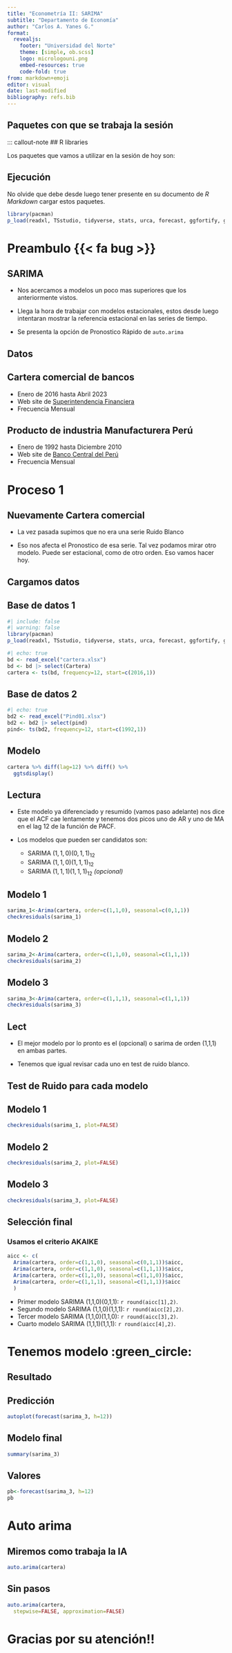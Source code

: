 ```yaml
---
title: "Econometría II: SARIMA"
subtitle: "Departamento de Economía"
author: "Carlos A. Yanes G."
format: 
  revealjs:
    footer: "Universidad del Norte"
    theme: [simple, ob.scss]
    logo: micrologouni.png
    embed-resources: true
    code-fold: true
from: markdown+emoji
editor: visual
date: last-modified
bibliography: refs.bib
---
```


## Paquetes con que se trabaja la sesión

::: callout-note
## R libraries

Los paquetes que vamos a utilizar en la sesión de hoy son:

::: callout-note
## Ejecución

No olvide que debe desde luego tener presente en su documento de *R Markdown* cargar estos paquetes.

``` r
library(pacman)
p_load(readxl, TSstudio, tidyverse, stats, urca, forecast, ggfortify, ggplot2, tseries, fpp2))
```
:::

# Preambulo {{< fa bug >}}

## SARIMA

:::{.incremental}
- Nos acercamos a modelos un poco mas superiores que los anteriormente vistos.

- Llega la hora de trabajar con [modelos estacionales]{.blut}, estos desde luego intentaran mostrar la referencia estacional en las series de tiempo.

- Se presenta la opción de [Pronostico Rápido]{.under} de `auto.arima`
:::

## Datos

::: {.callout-tip}
## Cartera comercial de bancos

-   Enero de 2016 hasta Abril 2023
-   Web site de [Superintendencia Financiera](https://www.superfinanciera.gov.co/inicio/informes-y-cifras/cifras/establecimientos-de-credito/informacion-periodica/mensual/evolucion-cartera-de-creditos-60950)
-   Frecuencia Mensual
:::

::: {.callout-warning}
## Producto de industria Manufacturera Perú

-   Enero de 1992 hasta Diciembre 2010
-   Web site de [Banco Central del Perú](https://www.bcrp.gob.pe/estadisticas.html)
-   Frecuencia Mensual
:::

# Proceso 1 

## Nuevamente Cartera comercial

- La vez pasada supimos que no era una serie [Ruido Blanco]{.bg style="--col: #e64173"}

- Eso nos afecta el [Pronostico]{.bg style="--col: #00FFFF"} de esa serie. Tal vez podamos mirar otro modelo. Puede ser estacional, como de otro orden. Eso vamos hacer hoy.

## Cargamos datos

::: {.panel-tabset}
## Base de datos 1

```r
#| include: false
#| warning: false
library(pacman)
p_load(readxl, TSstudio, tidyverse, stats, urca, forecast, ggfortify, ggplot2, tseries, fpp2)
```

```r
#| echo: true
bd <- read_excel("cartera.xlsx")
bd <- bd |> select(Cartera)
cartera <- ts(bd, frequency=12, start=c(2016,1))
```


## Base de datos 2

```r
#| echo: true
bd2 <- read_excel("Pind01.xlsx")
bd2 <- bd2 |> select(pind)
pind<- ts(bd2, frequency=12, start=c(1992,1))
```
:::

## {background-color="white"}

::: {.panel-tabset}
## Modelo
```r
cartera %>% diff(lag=12) %>% diff() %>%
  ggtsdisplay()
```

## Lectura
- Este modelo ya diferenciado y resumido (vamos paso adelante) nos dice que el [ACF]{.alert} cae lentamente y tenemos dos picos uno de AR y uno de MA en el lag 12 de la función de [PACF]{.blut}.

- Los modelos que pueden ser candidatos son:
    - SARIMA $(1,1,0)(0,1,1)_{12}$
    - SARIMA $(1,1,0)(1,1,1)_{12}$
    - SARIMA $(1,1,1)(1,1,1)_{12}$ *(opcional)*
:::

## {background-color="white"}

::: {.panel-tabset}
## Modelo 1
```r
sarima_1<-Arima(cartera, order=c(1,1,0), seasonal=c(0,1,1))
checkresiduals(sarima_1)
```

## Modelo 2

```r
sarima_2<-Arima(cartera, order=c(1,1,0), seasonal=c(1,1,1))
checkresiduals(sarima_2)
```

## Modelo 3

```r
sarima_3<-Arima(cartera, order=c(1,1,1), seasonal=c(1,1,1))
checkresiduals(sarima_3)
```

## Lect

- El [mejor]{.blut} modelo por lo pronto es el (opcional) o sarima de orden (1,1,1) en ambas partes.

- Tenemos que igual revisar cada uno en test de [ruido blanco]{.fg style="--col: #FF8000}.
:::

## Test de Ruido para cada modelo

:::{.panel-tabset}
## Modelo 1
```r
checkresiduals(sarima_1, plot=FALSE)
```

## Modelo 2
```r
checkresiduals(sarima_2, plot=FALSE)
```

## Modelo 3
```r
checkresiduals(sarima_3, plot=FALSE)
```
:::

## Selección final

### Usamos el criterio AKAIKE

```r
aicc <- c(
  Arima(cartera, order=c(1,1,0), seasonal=c(0,1,1))$aicc,
  Arima(cartera, order=c(1,1,0), seasonal=c(1,1,1))$aicc,
  Arima(cartera, order=c(1,1,0), seasonal=c(1,1,0))$aicc,
  Arima(cartera, order=c(1,1,1), seasonal=c(1,1,1))$aicc
  )
```

- Primer modelo SARIMA  (1,1,0)(0,1,1): `r round(aicc[1],2)`.
- Segundo modelo SARIMA (1,1,0)(1,1,1): `r round(aicc[2],2)`.
- Tercer modelo SARIMA  (1,1,0)(1,1,0): `r round(aicc[3],2)`.
- Cuarto modelo SARIMA  (1,1,1)(1,1,1): `r round(aicc[4],2)`.

# Tenemos modelo :green_circle:



## Resultado
:::{.panel-tabset}

## Predicción 
```r
autoplot(forecast(sarima_3, h=12))
```

## Modelo final

```r
summary(sarima_3)
```

## Valores

```r
pb<-forecast(sarima_3, h=12)
pb
```
:::

# Auto arima

## Miremos como trabaja la IA

```r
auto.arima(cartera)
```

## Sin pasos

```r
auto.arima(cartera, 
  stepwise=FALSE, approximation=FALSE)
```

# Gracias por su atención!! {background-color="#cc0000"}


